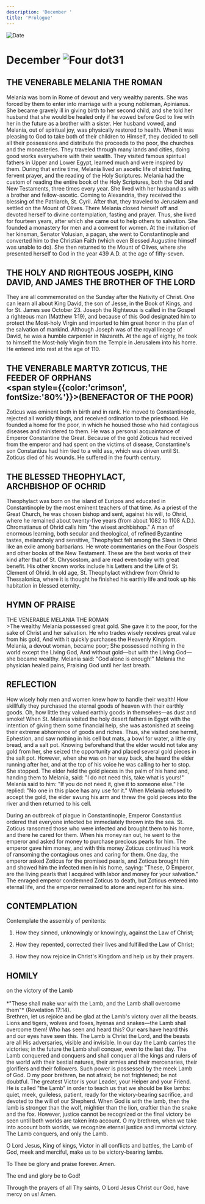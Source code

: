 ```yaml
---
description: 'December '
title: 'Prologue'
---
```


<RunningHead />
<Image src="/title-imprint.png" height={68} width={50} alt="Date" className="title-imprint"/>

# <div id="date">December <Image className="four-dot" src="/four-dot.png" height={15} width={15} alt="Four dot" />31</div>

## THE VENERABLE MELANIA THE ROMAN

Melania was born in Rome of devout and very wealthy parents. She was forced by them to enter into marriage with a young nobleman, Apinianus. She became gravely ill in giving birth to her second child, and she told her husband that she would be healed only if he vowed before God to live with her in the future as a brother with a sister. Her husband vowed, and Melania, out of spiritual joy, was physically restored to health. When it was pleasing to God to take both of their children to Himself, they decided to sell all their possessions and distribute the proceeds to the poor, the churches and the monasteries. They traveled through many lands and cities, doing good works everywhere with their wealth. They visited famous spiritual fathers in Upper and Lower Egypt, learned much and were inspired by them. During that entire time, Melania lived an ascetic life of strict fasting, fervent prayer, and the reading of the Holy Scriptures. Melania had the custom of reading the entire book of the Holy Scriptures, both the Old and New Testaments, three times every year. She lived with her husband as with a brother and fellow-ascetic. Coming to Alexandria, they received the blessing of the Patriarch, St. Cyril. After that, they traveled to Jerusalem and settled on the Mount of Olives. There Melania closed herself off and devoted herself to divine contemplation, fasting and prayer. Thus, she lived for fourteen years, after which she came out to help others to salvation. She founded a monastery for men and a convent for women. At the invitation of her kinsman, Senator Volusian, a pagan, she went to Constantinople and converted him to the Christian Faith (which even Blessed Augustine himself was unable to do). She then returned to the Mount of Olives, where she presented herself to God in the year 439 A.D. at the age of fifty-seven.

## THE HOLY AND RIGHTEOUS JOSEPH, KING DAVID, AND JAMES THE BROTHER OF THE LORD

They are all commemorated on the Sunday after the Nativity of Christ. One can learn all about King David, the son of Jesse, in the Book of Kings, and for St. James see October 23. Joseph the Righteous is called in the Gospel a righteous man (Matthew 1:19), and because of this God designated him to protect the Most-holy Virgin and imparted to him great honor in the plan of the salvation of mankind. Although Joseph was of the royal lineage of David, he was a humble carpenter in Nazareth. At the age of eighty, he took to himself the Most-holy Virgin from the Temple in Jerusalem into his home. He entered into rest at the age of 110.

## THE VENERABLE MARTYR ZOTICUS, THE FEEDER OF ORPHANS <br /><span style={{color:'crimson', fontSize:'80%'}}>(BENEFACTOR OF THE POOR)</span>

Zoticus was eminent both in birth and in rank. He moved to Constantinople, rejected all worldly things, and received ordination to the priesthood. He founded a home for the poor, in which he housed those who had contagious diseases and ministered to them. He was a personal acquaintance of Emperor Constantine the Great. Because of the gold Zoticus had received from the emperor and had spent on the victims of disease, Constantine's son Constantius had him tied to a wild ass, which was driven until St. Zoticus died of his wounds. He suffered in the fourth century.

## THE BLESSED THEOPHYLACT,<br />ARCHBISHOP OF OCHRID

Theophylact was born on the island of Euripos and educated in Constantinople by the most eminent teachers of that time. As a priest of the Great Church, he was chosen bishop and sent, against his will, to Ohrid, where he remained about twenty-five years (from about 1082 to 1108 A.D.). Chromatianus of Ohrid calls him "the wisest archbishop." A man of enormous learning, both secular and theological, of refined Byzantine tastes, melancholy and sensitive, Theophylact felt among the Slavs in Ohrid like an exile among barbarians. He wrote commentaries on the Four Gospels and other books of the New Testament. These are the best works of their kind after that of St. Chrysostom, and are read even today with great benefit. His other known works include his Letters and the Life of St. Clement of Ohrid. In old age, St. Theophylact withdrew from Ohrid to Thessalonica, where it is thought he finished his earthly life and took up his habitation in blessed eternity.


## HYMN OF PRAISE
<div style={{textAlign:'center', color:'crimson', fontWeight:'bold'}}>
THE VENERABLE MELANIA THE ROMAN
</div>
>The wealthy Melania possessed great gold.  
She gave it to the poor, for the sake of Christ and her salvation.  
He who trades wisely receives great value from his gold,  
And with it quickly purchases the Heavenly Kingdom.  
Melania, a devout woman, became poor;  
She possessed nothing in the world except the Living God,  
And without gold—but with the Living God—she became wealthy.  
Melania said: "God alone is enough!"  
Melania the physician healed pains,  
Praising God until her last breath.  


## REFLECTION
How wisely holy men and women knew how to handle their wealth! How skillfully they purchased the eternal goods of heaven with their earthly goods. Oh, how little they valued earthly goods in themselves—as dust and smoke! When St. Melania visited the holy desert fathers in Egypt with the intention of giving them some financial help, she was astonished at seeing their extreme abhorrence of goods and riches. Thus, she visited one hermit, Ephestion, and saw nothing in his cell but mats, a bowl for water, a little dry bread, and a salt pot. Knowing beforehand that the elder would not take any gold from her, she seized the opportunity and placed several gold pieces in the salt pot. However, when she was on her way back, she heard the elder running after her, and at the top of his voice he was calling to her to stop. She stopped. The elder held the gold pieces in the palm of his hand and, handing them to Melania, said: "I do not need this, take what is yours!" Melania said to him: "If you do not need it, give it to someone else." He replied: "No one in this place has any use for it." When Melania refused to accept the gold, the elder swung his arm and threw the gold pieces into the river and then returned to his cell.

During an outbreak of plague in Constantinople, Emperor Constantius ordered that everyone infected be immediately thrown into the sea. St. Zoticus ransomed those who were infected and brought them to his home, and there he cared for them. When his money ran out, he went to the emperor and asked for money to purchase precious pearls for him. The emperor gave him money, and with this money Zoticus continued his work of ransoming the contagious ones and caring for them. One day, the emperor asked Zoticus for the promised pearls, and Zoticus brought him and showed him the infected men in his home, saying: "These, O Emperor, are the living pearls that I acquired with labor and money for your salvation." The enraged emperor condemned Zoticus to death, but Zoticus entered into eternal life, and the emperor remained to atone and repent for his sins.


## CONTEMPLATION

Contemplate the assembly of penitents:

1. How they sinned, unknowingly or knowingly, against the Law of Christ;

2. How they repented, corrected their lives and fulfilled the Law of Christ;

3. How they now rejoice in Christ's Kingdom and help us by their prayers.


## HOMILY
<div style={{textAlign:'center', color:'crimson', fontWeight:'bold'}}>
on the victory of the Lamb
</div>
<br />
<div style={{textAlign:'right'}}>
*"These shall make war with the Lamb, and the Lamb shall overcome them"* (Revelation 17:14).
</div>
Brethren, let us rejoice and be glad at the Lamb's victory over all the beasts. Lions and tigers, wolves and foxes, hyenas and snakes—the Lamb shall overcome them! Who has seen and heard this? Our ears have heard this and our eyes have seen this. The Lamb is Christ the Lord, and the beasts are all His adversaries, visible and invisible. In our day the Lamb carries the victories; in the future the Lamb shall conquer, even to the last day. The Lamb conquered and conquers and shall conquer all the kings and rulers of the world with their bestial natures, their armies and their mercenaries, their glorifiers and their followers. Such power is possessed by the meek Lamb of God. O my poor brethren, be not afraid; be not frightened; be not doubtful. The greatest Victor is your Leader, your Helper and your Friend. He is called "the Lamb" in order to teach us that we should be like lambs: quiet, meek, guileless, patient, ready for the victory-bearing sacrifice, and devoted to the will of our Shepherd. When God is with the lamb, then the lamb is stronger than the wolf, mightier than the lion, craftier than the snake and the fox. However, justice cannot be recognized or the final victory be seen until both worlds are taken into account. O my brethren, when we take into account both worlds, we recognize eternal justice and immortal victory. The Lamb conquers, and only the Lamb.

O Lord Jesus, King of kings, Victor in all conflicts and battles, the Lamb of God, meek and merciful, make us to be victory-bearing lambs.

To Thee be glory and praise forever. Amen.

The end and glory be to God!

Through the prayers of all Thy saints,
O Lord Jesus Christ our God, have mercy on us!
Amen.